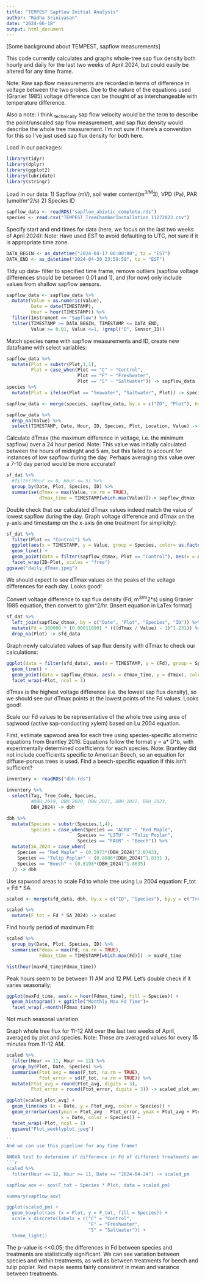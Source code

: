 ```yaml
---
title: "TEMPEST Sapflow Initial Analysis"
author: "Radha Srinivasan"
date: "2024-06-18"
output: html_document
---
```

[Some background about TEMPEST, sapflow measurements]

This code currently calculates and graphs whole-tree sap flux density both hourly and daily for the last two weeks of April 2024, but could easily be altered for any time frame. 

Note: Raw sap flow measurements are recorded in terms of difference in voltage between the two probes. Due to the nature of the equations used (Granier 1985) voltage difference can be thought of as interchangeable with temperature difference. 

Also a note: I think ~technically~ sap flow velocity would be the term to describe the point/unscaled sap flow measurement, and sap flux density would describe the whole tree measurement. I'm not sure if there's a convention for this so I've just used sap flux density for both here. 

Load in our packages:
```r
library(tidyr)
library(dplyr)
library(ggplot2)
library(lubridate)
library(stringr)
```

Load in our data: 
1) Sapflow (mV), soil water content(m^3/M^3), VPD (Pa), PAR (umol/m^2/s)
2) Species ID
```r
sapflow_data <- readRDS("sapflow_abiotic_complete.rds")
species <- read.csv("TEMPEST_TreeChamberInstallation_11272023.csv")
```

Specify start and end times for data (here, we focus on the last two weeks of April 2024):
Note: Have used EST to avoid defaulting to UTC, not sure if it is appropriate time zone. 
```r
DATA_BEGIN <- as_datetime("2024-04-17 00:00:00", tz = "EST")
DATA_END <- as_datetime("2024-04-30 23:59:59", tz = "EST")
```


Tidy up data- filter to specified time frame, remove outliers (sapflow voltage differences should be between 0.01 and 1), and (for now) only include values from shallow sapflow sensors. 

```r
sapflow_data <- sapflow_data %>% 
  mutate(Value = as.numeric(Value),
         Date = date(TIMESTAMP),
         Hour = hour(TIMESTAMP)) %>% 
  filter(Instrument == "Sapflow") %>%
  filter(TIMESTAMP >= DATA_BEGIN, TIMESTAMP <= DATA_END, 
         Value >= 0.01, Value <=1, !grepl("D", Sensor_ID)) 
```


Match species name with sapflow measurements and ID, create new dataframe with select variables: 

```r
sapflow_data %>% 
  mutate(Plot = substr(Plot,1,1),
         Plot = case_when(Plot == "C" ~ "Control",
                          Plot == "F" ~ "Freshwater",
                          Plot == "S" ~ "Saltwater")) -> sapflow_data
species %>%
  mutate(Plot = ifelse(Plot == "Seawater", "Saltwater", Plot)) -> species

sapflow_data <- merge(species, sapflow_data, by.x = c("ID", "Plot"), by.y = c("Sensor_ID", "Plot"), all.x = TRUE)

sapflow_data %>% 
  drop_na(Value) %>%
  select(TIMESTAMP, Date, Hour, ID, Species, Plot, Location, Value) -> sf_dat

```

Calculate dTmax (the maximum difference in voltage, i.e. the minimum sapflow) over a 24 hour period. 
Note: This value was initially calculated between the hours of midnight and 5 am, but this failed to account for instances of low sapflow during the day. Perhaps averaging this value over a 7-10 day period would be more accurate? 

```r
sf_dat %>% 
  #filter(Hour >= 0, Hour <= 5) %>% 
  group_by(Date, Plot, Species, ID) %>% 
  summarise(dTmax = max(Value, na.rm = TRUE), 
            dTmax_time = TIMESTAMP[which.max(Value)])-> sapflow_dtmax
```

Double check that our calculated dTmax values indeed match the value of lowest sapflow during the day. 
Graph voltage difference and dTmax on the y-axis and timestamp on the x-axis (in one treatment for simplicity):
```r
sf_dat %>% 
  filter(Plot == "Control") %>% 
  ggplot(aes(x = TIMESTAMP, y = Value, group = Species, color= as.factor(Species))) + 
  geom_line() + 
  geom_point(data = filter(sapflow_dtmax, Plot == "Control"), aes(x = dTmax_time, y = dTmax), color = "black") +
  facet_wrap(ID~Plot, scales = "free") 
ggsave("daily_dTmax.jpeg")
```
We should expect to see dTmax values on the peaks of the voltage differences for each day. Looks good!


Convert voltage difference to sap flux density (Fd, m^3/m^2*s) using Granier 1985 equation, then convert to g/m^2/hr. 
[Insert equation in LaTex format]

```r

sf_dat %>% 
  left_join(sapflow_dtmax, by = c("Date", "Plot", "Species", "ID")) %>% 
  mutate(Fd = 360000 * (0.00011899) * (((dTmax / Value) - 1)^1.231)) %>%
  drop_na(Plot) -> sfd_data
```


Graph newly calculated values of sap flux density with dTmax to check our calculations:
```r
ggplot(data = filter(sfd_data), aes(x = TIMESTAMP, y = (Fd), group = Species, color = as.factor(Species))) + 
  geom_line() + 
  geom_point(data = sapflow_dtmax, aes(x = dTmax_time, y = dTmax), color = "black") +
  facet_wrap(~Plot, ncol = 1) 
```

dTmax is the highest voltage difference (i.e. the lowest sap flux density), so we should see our dTmax points at the lowest points of the Fd values. Looks good!

Scale our Fd values to be representative of the whole tree using area of sapwood (active sap-conducting xylem) based on Lu 2004 equation. 

First, estimate sapwood area for each tree using species-specific allometric equations from Brantley 2016. 
Equations follow the format y = a* D^b, with experimentally determined coefficients for each species. 
Note: Brantley did not include coefficients specific to American Beech, so an equation for diffuse-porous trees is used. Find a beech-specific equation if this isn't sufficient?
```r
inventory <- readRDS("dbh.rds")

inventory %>%
  select(Tag, Tree_Code, Species, 
         #DBH_2019, DBH_2020, DBH_2021, DBH_2022, DBH_2023, 
         DBH_2024) -> dbh

dbh %>%
  mutate(Species = substr(Species,1,4),
         Species = case_when(Species == "ACRU" ~ "Red Maple",
                          Species == "LITU" ~ "Tulip Poplar",
                          Species == "FAGR" ~ "Beech")) %>%
  mutate(SA_2024 = case_when(
    Species == "Red Maple" ~ (0.5973*(DBH_2024)^2.0743),
    Species == "Tulip Poplar" ~ (0.8086*(DBH_2024)^1.8331 ),
    Species == "Beech" ~ (0.8198*(DBH_2024)^1.8635)
  )) -> dbh

```

Use sapwood areas to scale Fd to whole tree using Lu 2004 equation:
F_tot = Fd * SA 
```r
scaled <- merge(sfd_data, dbh, by.x = c("ID", "Species"), by.y = c("Tree_Code", "Species"), all.x = TRUE)

scaled %>%
  mutate(F_tot = Fd * SA_2024) -> scaled
```

Find hourly period of maximum Fd: 
```r
scaled %>% 
  group_by(Date, Plot, Species, ID) %>% 
  summarise(Fdmax = max(Fd, na.rm = TRUE),
            Fdmax_time = TIMESTAMP[which.max(Fd)]) -> maxFd_time

hist(hour(maxFd_time$Fdmax_time))
```
Peak hours seem to be between 11 AM and 12 PM. Let's double check if it varies seasonally: 
```r
ggplot(maxFd_time, aes(x = hour(Fdmax_time), fill = Species)) +
  geom_histogram() + ggtitle("Monthly Max Fd Time")+
  facet_wrap(.~month(Fdmax_time))
```
Not much seasonal variation. 

Graph whole tree flux for 11-12 AM over the last two weeks of April, averaged by plot and species. 
Note: These are averaged values for every 15 minutes from 11-12 AM. 
```r

scaled %>% 
  filter(Hour >= 11, Hour <= 12) %>% 
  group_by(Plot, Date, Species) %>% 
  summarise(Ftot_avg = mean(F_tot, na.rm = TRUE),
            Ftot_error = sd(F_tot, na.rm = TRUE)) %>%
  mutate(Ftot_avg = round(Ftot_avg, digits = 3),
         Ftot_error = round(Ftot_error, digits = 3)) -> scaled_plot_avg

ggplot(scaled_plot_avg) + 
  geom_line(aes (x = Date, y = Ftot_avg, color = Species)) + 
  geom_errorbar(aes(ymin = Ftot_avg - Ftot_error, ymax = Ftot_avg + Ftot_error,
                    x = Date, color = Species)) + 
  facet_wrap(~Plot, ncol = 1)
  ggsave("Ftot_weeklyplot.jpeg")
  
``'
And we can use this pipeline for any time frame!  

ANOVA test to determine if difference in Fd of different treatments and species are statistically significant and a summarizing box plot (We can assume species and plot are correlated with each other, as different species likely vary under different treatments):
```r
scaled %>%
  filter(Hour <= 12, Hour >= 11, Date >= "2024-04-24") -> scaled_pm

sapflow_aov <- aov(F_tot ~ Species * Plot, data = scaled_pm)

summary(sapflow_aov)

ggplot(scaled_pm) + 
  geom_boxplot(aes (x = Plot, y = F_tot, fill = Species)) +
  scale_x_discrete(labels = c("C" = "Control",
                              "F" = "Freshwater",
                              "S" = "Saltwater")) +
  theme_light()

```

The p-value is <<0.05; the differences in Fd between species and treatments are statistically significant. 
We can see variation between species and within treatments, as well as between treatments for beech and tulip poplar. Red maple seems fairly consistent in mean and variance between treatments. 



